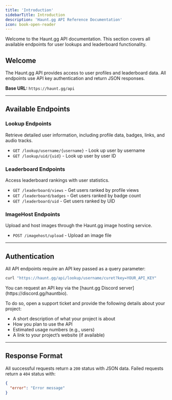 ```yaml
---
title: 'Introduction'
sidebarTitle: Introduction
description: 'Haunt.gg API Reference Documentation'
icon: book-open-reader
---
```


<Note>
  Welcome to the Haunt.gg API documentation. This section covers all available endpoints for user lookups and leaderboard functionality.
</Note>

## Welcome

The Haunt.gg API provides access to user profiles and leaderboard data. All endpoints use API key authentication and return JSON responses.

**Base URL:** `https://haunt.gg/api`

---

## Available Endpoints

### **Lookup Endpoints**
Retrieve detailed user information, including profile data, badges, links, and audio tracks.

- `GET /lookup/username/{username}` - Look up user by username
- `GET /lookup/uid/{uid}` - Look up user by user ID

### **Leaderboard Endpoints**  
Access leaderboard rankings with user statistics.

- `GET /leaderboard/views` - Get users ranked by profile views
- `GET /leaderboard/badges` - Get users ranked by badge count
- `GET /leaderboard/uid` - Get users ranked by UID

### **ImageHost Endpoints**
Upload and host images through the Haunt.gg image hosting service.

- `POST /imagehost/upload` - Upload an image file
---

## Authentication

All API endpoints require an API key passed as a query parameter:

```bash
curl "https://haunt.gg/api/lookup/username/curet?key=YOUR_API_KEY"
```

<Info>
You can request an API key via the [haunt.gg Discord server](https://discord.gg/hauntbio).

To do so, open a support ticket and provide the following details about your project:

- A short description of what your project is about
- How you plan to use the API
- Estimated usage numbers (e.g., users)
- A link to your project’s website (if available)
</Info>

---

## Response Format

All successful requests return a `200` status with JSON data. Failed requests return a `404` status with:

```json
{
  "error": "Error message"
}
```
